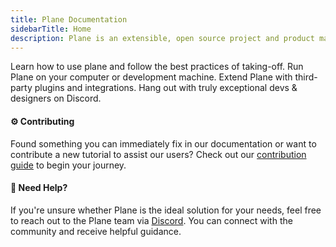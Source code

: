 ```yaml
---
title: Plane Documentation
sidebarTitle: Home
description: Plane is an extensible, open source project and product management tool. It allows users to start with a basic task tracking tool and gradually adopt various project management frameworks like Agile, Waterfall, and many more.
---
```


<CardGroup cols={2}>
  <Card title="Quick Start" icon="arrow-pointer" href="/introduction/quickstart">
    Learn how to use plane and follow the best practices of taking-off.
  </Card>
  <Card title="Self-host Plane" icon="objects-column" href="/self-hosting/overview">
    Run Plane on your computer or development machine.
  </Card>
  <Card title="Integrations" icon="boxes-stacked" href ="/plane-integrations/about">
    Extend Plane with third-party plugins and integrations.
  </Card>
  <Card title="Community" icon="discord" href="https://discord.com/invite/A92xrEGCge">
    Hang out with truly exceptional devs & designers on Discord.
  </Card>
</CardGroup>

#### ⚙️ Contributing
Found something you can immediately fix in our documentation or want to contribute a new tutorial to assist our users? Check out our [contribution guide](https://github.com/makeplane/docs/blob/master/CONTRIBUTING.md) to begin your journey.

#### 🤔 Need Help?
If you're unsure whether Plane is the ideal solution for your needs, feel free to reach out to the Plane team via [Discord](https://discord.com/invite/A92xrEGCge). You can connect with the community and receive helpful guidance.
